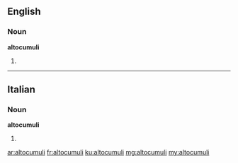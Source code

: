 ==English==

===Noun===
'''altocumuli'''

# {{plural of|altocumulus}}

----

==Italian==

===Noun===
'''altocumuli''' {{m}}

# {{plural of|altocumulo|lang=it}}

[[ar:altocumuli]]
[[fr:altocumuli]]
[[ku:altocumuli]]
[[mg:altocumuli]]
[[my:altocumuli]]